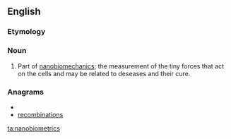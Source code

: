 ==English==

===Etymology===
{{prefix|nano|biometrics}}

===Noun===
{{en-plural noun}}

# Part of [[nanobiomechanics]]; the measurement of the tiny forces that act on the cells and may be related to deseases and their cure.

===Anagrams===
* {{alphagram|abceiimnnoorst}}
* [[recombinations#English|recombinations]]

[[ta:nanobiometrics]]